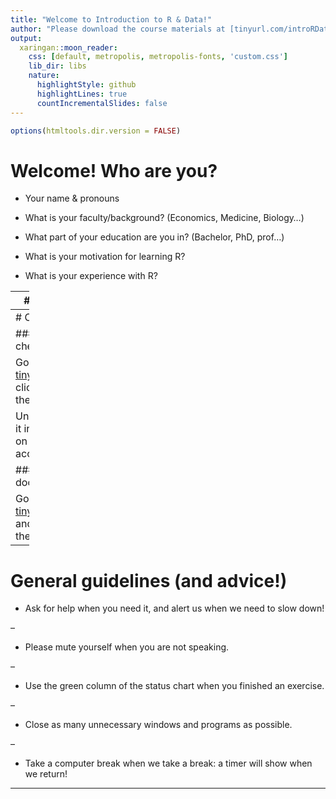 ```yaml
---
title: "Welcome to Introduction to R & Data!"
author: "Please download the course materials at [tinyurl.com/introRData](https://github.com/UtrechtUniversity/workshop-introduction-to-R-and-data)"
output:
  xaringan::moon_reader:
    css: [default, metropolis, metropolis-fonts, 'custom.css']
    lib_dir: libs
    nature:
      highlightStyle: github
      highlightLines: true
      countIncrementalSlides: false
---
```

```r
options(htmltools.dir.version = FALSE)
```

# Welcome! Who are you?

- Your name & pronouns

- What is your faculty/background? (Economics, Medicine, Biology…)

- What part of your education are you in? (Bachelor, PhD, prof…)

- What is your motivation for learning R?

- What is your experience with R?



---
# How to ask for help?

#### What you can do:
- *During presentations*: Use the Teams chat to ask questions
- *During exercises*: Put an X in the purple column of the [status chart](https://docs.google.com/document/d/1X1btpp99IgslvqtuNew0Igcpe6y6_T_phVqzNSosX-0/edit#heading=h.8nqh57o1bbwx) (with an optional explanation of your question)

![status-chart](images/statuschart.png)

#### What we will do:
- Answer your question in writing; right there, right then.
- Invite you to an individual google hangout, where someone can assist you.

#### Also: use the status chart when you are done with an exercise!

---
# Course materials

### Slides, exercises, cheatsheets

Go to [tinyurl.com/introRData](https://github.com/UtrechtUniversity/workshop-introduction-to-R-and-data), click ![clone-download](images/clone-download.png) then ![download-zip](images/download-zip.png)

Unzip the folder and store it in a single, local (i.e. not on a mounted drive), accessible location.


### Collaborative document

Go to [tinyurl.com/introRDatadoc](https://docs.google.com/document/d/1X1btpp99IgslvqtuNew0Igcpe6y6_T_phVqzNSosX-0/edit?usp=sharing), and fill out your name in the status chart!

---
# General guidelines (and advice!)
- Ask for help when you need it, and alert us when we need to slow down!

--

- Please mute yourself when you are not speaking.

--

- Use the green column of the status chart when you finished an exercise.

--

- Close as many unnecessary windows and programs as possible.

--

- Take a computer break when we take a break: a timer will show when we return!

---